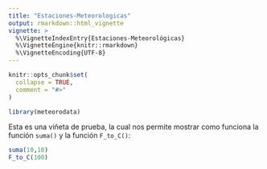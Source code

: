 ```yaml
---
title: "Estaciones-Meteorologicas"
output: rmarkdown::html_vignette
vignette: >
  %\VignetteIndexEntry{Estaciones-Meteorológicas}
  %\VignetteEngine{knitr::rmarkdown}
  %\VignetteEncoding{UTF-8}
---
```


```r
knitr::opts_chunk$set(
  collapse = TRUE,
  comment = "#>"
)
```

```r
library(meteorodata)
```


Esta es una viñeta de prueba, la cual nos permite mostrar como funciona la función `suma()` y la función `F_to_C()`:

```r
suma(10,10)
F_to_C(100)
```

